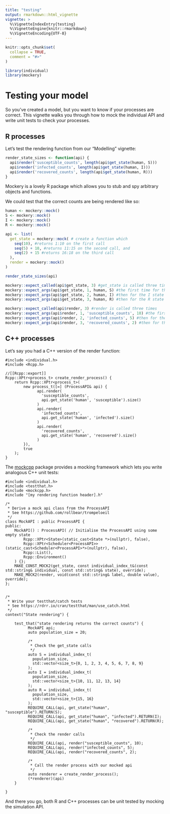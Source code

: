 ```yaml
---
title: "testing"
output: rmarkdown::html_vignette
vignette: >
  %\VignetteIndexEntry{testing}
  %\VignetteEngine{knitr::rmarkdown}
  %\VignetteEncoding{UTF-8}
---
```


```r
knitr::opts_chunk$set(
  collapse = TRUE,
  comment = "#>"
)
```

```r
library(individual)
library(mockery)
```

# Testing your model

So you've created a model, but you want to know if your processes are correct. This vignette walks you through how to mock the individual API and write unit tests to check your processes.

## R processes

Let's test the rendering function from our "Modelling" vignette:

```r
render_state_sizes <- function(api) {
  api$render('susceptible_counts', length(api$get_state(human, S)))
  api$render('infected_counts', length(api$get_state(human, I)))
  api$render('recovered_counts', length(api$get_state(human, R)))
}
```

Mockery is a lovely R package which allows you to stub and spy arbitrary objects and functions.

We could test that the correct counts are being rendered like so:

```r
human <- mockery::mock()
S <- mockery::mock()
I <- mockery::mock()
R <- mockery::mock()

api <- list(
  get_state = mockery::mock( # create a function which
    seq(10), #returns 1:10 on the first call
    seq(5) + 10, #returns 11:15 on the second call, and
    seq(2) + 15 #returns 16:18 on the third call
  ),
  render = mockery::mock()
)

render_state_sizes(api)

mockery::expect_called(api$get_state, 3) #get_state is called three times
mockery::expect_args(api$get_state, 1, human, S) #the first time for the S state
mockery::expect_args(api$get_state, 2, human, I) #then for the I state
mockery::expect_args(api$get_state, 3, human, R) #then for the R state

mockery::expect_called(api$render, 3) #render is called three times
mockery::expect_args(api$render, 1, 'susceptible_counts', 10) #the first time for the S state
mockery::expect_args(api$render, 2, 'infected_counts', 5) #then for the I state
mockery::expect_args(api$render, 3, 'recovered_counts', 2) #then for the R state
```

## C++ processes

Let's say you had a C++ version of the render function:

```
#include <individual.h>
#include <Rcpp.h>

//[[Rcpp::export]]
Rcpp::XPtr<process_t> create_render_process() {
    return Rcpp::XPtr<process_t>(
        new process_t([=] (ProcessAPI& api) {
              api.render(
                'susceptible_counts',
                api.get_state('human', 'susceptible').size()
              )
              api.render(
                'infected_counts',
                api.get_state('human', 'infected').size()
              )
              api.render(
                'recovered_counts',
                api.get_state('human', 'recovered').size()
              )
        }),
        true
    );
}
```

The [mockcpp](https://github.com/mrc-ide/mockcpp/) package provides a mocking framework which lets you write analogous C++ unit tests:

```
#include <individual.h>
#include <testthat.h>
#include <mockcpp.h>
#include "[my rendering function header].h"

/*
 * Derive a mock api class from the ProcessAPI
 * See https://github.com/rollbear/trompeloeil
 */
class MockAPI : public ProcessAPI {
public:
    MockAPI() : ProcessAPI( // Initialise the ProcessAPI using some empty state
        Rcpp::XPtr<State>(static_cast<State *>(nullptr), false),
        Rcpp::XPtr<Scheduler<ProcessAPI>>(static_cast<Scheduler<ProcessAPI>*>(nullptr), false),
        Rcpp::List(),
        Rcpp::Environment()
    ) {};
    MAKE_CONST_MOCK2(get_state, const individual_index_t&(const std::string& individual, const std::string& state), override);
    MAKE_MOCK2(render, void(const std::string& label, double value), override);
};


/*
 * Write your testthat/catch tests
 * See https://rdrr.io/cran/testthat/man/use_catch.html
 */
context("State rendering") {

    test_that("state rendering returns the correct counts") {
          MockAPI api;
          auto population_size = 20;
          
          /*
           * Check the get_state calls
           */
          auto S = individual_index_t(
            population_size,
            std::vector<size_t>{0, 1, 2, 3, 4, 5, 6, 7, 8, 9}
          );
          auto I = individual_index_t(
            population_size,
            std::vector<size_t>{10, 11, 12, 13, 14}
          );
          auto R = individual_index_t(
            population_size,
            std::vector<size_t>{15, 16}
          );
          REQUIRE_CALL(api, get_state("human", "susceptible").RETURN(S);
          REQUIRE_CALL(api, get_state("human", "infected").RETURN(I);
          REQUIRE_CALL(api, get_state("human", "recovered").RETURN(R);
          
          /*
           * Check the render calls
           */
          REQUIRE_CALL(api, render("susceptible_counts", 10);
          REQUIRE_CALL(api, render("infected_counts", 5);
          REQUIRE_CALL(api, render("recovered_counts", 2);
          
          /*
           * Call the render process with our mocked api
           */
          auto renderer = create_render_process();
          (*renderer)(api)
    }
    
}
```

And there you go, both R and C++ processes can be unit tested by mocking the simulation API.

